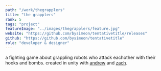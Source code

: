 ```yaml
---
path: "/work/thegrapplers"
title: "the grapplers"
rank: 5
tags: "project"
featureImage: "../images/thegrapplers/feature.jpg"
website: "https://github.com/bysimeon/tentativetitle/releases"
github: "https://github.com/bysimeon/tentativetitle"
role: "developer & designer"
---
```

a fighting game about grappling robots who attack eachother with their hooks and bombs. created in unity with [andrew](https://github.com/AndrewBridgeman) and [zach](http://zacharyrmckee.com/home/).